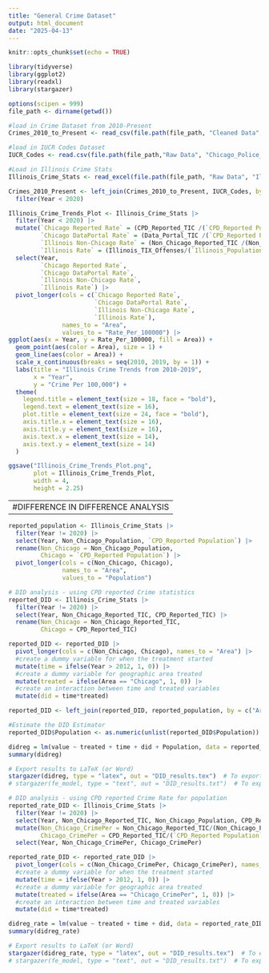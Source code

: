 ```yaml
---
title: "General Crime Dataset"
output: html_document
date: "2025-04-13"
---
```


```r
knitr::opts_chunk$set(echo = TRUE)
```


```r
library(tidyverse)
library(ggplot2)
library(readxl)
library(stargazer)

options(scipen = 999)
file_path <- dirname(getwd())
```

```r
#load in Crime Dataset from 2010-Present
Crimes_2010_to_Present <- read_csv(file.path(file_path, "Cleaned Data",  "Crimes_-_2010_to_Present_20241114.csv"))

#load in IUCR Codes Dataset
IUCR_Codes <- read.csv(file.path(file_path,"Raw Data", "Chicago_Police_Department_-_Illinois_Uniform_Crime_Reporting__IUCR__Codes_20250306.csv"))

#Load in Illinois Crime Stats
Illinois_Crime_Stats <- read_excel(file.path(file_path, "Raw Data", "Illinois Crime Stats.xlsx"))

Crimes_2010_Present <- left_join(Crimes_2010_to_Present, IUCR_Codes, by = "IUCR") |>
  filter(Year < 2020)
```

```r
Illinois_Crime_Trends_Plot <- Illinois_Crime_Stats |>
  filter(Year < 2020) |>
  mutate(`Chicago Reported Rate` = (CPD_Reported_TIC /(`CPD_Reported Population`/100000)),
         `Chicago DataPortal Rate` = (Data_Portal_TIC /(`CPD_Reported Population`/100000)),
         `Illinois Non-Chicago Rate` = (Non_Chicago_Reported_TIC /(Non_Chicago_Population/100000)),
         `Illinois Rate` = (Illinois_TIX_Offenses/(`Illinois_Population`/100000))) |>
  select(Year,
         `Chicago Reported Rate`,
         `Chicago DataPortal Rate`,
         `Illinois Non-Chicago Rate`,
         `Illinois Rate`) |>
  pivot_longer(cols = c(`Chicago Reported Rate`,
                        `Chicago DataPortal Rate`,
                        `Illinois Non-Chicago Rate`,
                        `Illinois Rate`), 
               names_to = "Area",
               values_to = "Rate_Per_100000") |>
ggplot(aes(x = Year, y = Rate_Per_100000, fill = Area)) +
  geom_point(aes(color = Area), size = 1) +
  geom_line(aes(color = Area)) +
  scale_x_continuous(breaks = seq(2010, 2019, by = 1)) +
  labs(title = "Illinois Crime Trends from 2010-2019",
       x = "Year",
       y = "Crime Per 100,000") +
  theme(
    legend.title = element_text(size = 18, face = "bold"),
    legend.text = element_text(size = 16),
    plot.title = element_text(size = 24, face = "bold"),
    axis.title.x = element_text(size = 16),
    axis.title.y = element_text(size = 16),
    axis.text.x = element_text(size = 14),
    axis.text.y = element_text(size = 14)
  )

ggsave("Illinois_Crime_Trends_Plot.png", 
       plot = Illinois_Crime_Trends_Plot,
       width = 4,
       height = 2.25)
```

-----------------------------------------------------
#DIFFERENCE IN DIFFERENCE ANALYSIS
-----------------------------------------------------

```r
reported_population <- Illinois_Crime_Stats |>
  filter(Year != 2020) |>
  select(Year, Non_Chicago_Population, `CPD_Reported Population`) |>
  rename(Non_Chicago = Non_Chicago_Population,
         Chicago = `CPD_Reported Population`) |>
  pivot_longer(cols = c(Non_Chicago, Chicago),
               names_to = "Area",
               values_to = "Population")
```

```r
# DID analysis - using CPD reported Crime statistics
reported_DID <- Illinois_Crime_Stats |>
  filter(Year != 2020) |>
  select(Year, Non_Chicago_Reported_TIC, CPD_Reported_TIC) |>
  rename(Non_Chicago = Non_Chicago_Reported_TIC,
         Chicago = CPD_Reported_TIC)
```

```r
reported_DID <- reported_DID |>
  pivot_longer(cols = c(Non_Chicago, Chicago), names_to = "Area") |>
  #create a dummy variable for when the treatment started
  mutate(time = ifelse(Year > 2012, 1, 0)) |>
  #create a dummy variable for geographic area treated
  mutate(treated = ifelse(Area == "Chicago", 1, 0)) |>
  #create an interaction between time and treated variables
  mutate(did = time*treated)
```

```r
reported_DID <- left_join(reported_DID, reported_population, by = c("Area", "Year"))
```


```r
#Estimate the DID Estimator
reported_DID$Population <- as.numeric(unlist(reported_DID$Population))

didreg = lm(value ~ treated + time + did + Population, data = reported_DID)
summary(didreg)
```

```r
# Export results to LaTeX (or Word)
stargazer(didreg, type = "latex", out = "DID_results.tex")  # To export LaTeX
# stargazer(fe_model, type = "text", out = "DID_results.txt")  # To export text
```

```r
# DID analysis - using CPD reported Crime Rate for population
reported_rate_DID <- Illinois_Crime_Stats |>
  filter(Year != 2020) |>
  select(Year, Non_Chicago_Reported_TIC, Non_Chicago_Population, CPD_Reported_TIC, `CPD_Reported Population`) |>
  mutate(Non_Chicago_CrimePer = Non_Chicago_Reported_TIC/(Non_Chicago_Population/100000),
         Chicago_CrimePer = CPD_Reported_TIC/(`CPD_Reported Population`/100000)) |>
  select(Year, Non_Chicago_CrimePer, Chicago_CrimePer)
```

```r
reported_rate_DID <- reported_rate_DID |>
  pivot_longer(cols = c(Non_Chicago_CrimePer, Chicago_CrimePer), names_to = "Area") |>
  #create a dummy variable for when the treatment started
  mutate(time = ifelse(Year > 2012, 1, 0)) |>
  #create a dummy variable for geographic area treated
  mutate(treated = ifelse(Area == "Chicago_CrimePer", 1, 0)) |>
  #create an interaction between time and treated variables
  mutate(did = time*treated)
```

```r
didreg_rate = lm(value ~ treated + time + did, data = reported_rate_DID)
summary(didreg_rate)
```

```r
# Export results to LaTeX (or Word)
stargazer(didreg_rate, type = "latex", out = "DID_results.tex")  # To export LaTeX
# stargazer(fe_model, type = "text", out = "DID_results.txt")  # To export text
```

